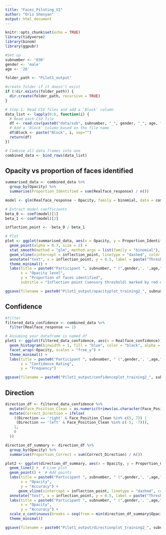 ```yaml
---
title: "Faces_Piloting_V2"
author: "Oris Shenyan"
output: html_document
---
```


```r
knitr::opts_chunk$set(echo = TRUE)
library(tidyverse)
library(binom)
library(ggpubr)
```

```r
#Set up
subnumber <- '030'
gender <- 'male'
age <- '26'
```

```r
folder_path <- "Pilot1_output"

#create folder if it doesn't exist
if (!dir.exists(folder_path)) {
  dir.create(folder_path, recursive = TRUE)
}
```


```r
# Step 1: Read CSV files and add a 'Block' column
data_list <- lapply(0:6, function(i) {
  # Read each CSV file
  df <- read.csv(paste0("data/sub", subnumber, "_", gender, "_", age, "_training2block00", i, ".csv"))
  # Add a 'Block' column based on the file name
  df$Block <- paste("Block", i, sep="")
  return(df)
})

# Combine all data frames into one
combined_data <- bind_rows(data_list)
```
## Opacity vs proportion of faces identified
```r
summarised_data <- combined_data %>%
  group_by(Opacity) %>%
  summarise(Proportion_Identified = sum(Realface_response) / n())
```

```r
model <- glm(Realface_response ~ Opacity, family = binomial, data = combined_data)

# Extract model coefficients
beta_0 <- coef(model)[1]
beta_1 <- coef(model)[2]

inflection_point <- -beta_0 / beta_1
```


```r
# Plot
plot <- ggplot(summarised_data, aes(x = Opacity, y = Proportion_Identified)) +
  geom_point(alpha = 0.7, size = 2) +
  stat_smooth(method = "glm", method.args = list(family = "binomial"), se = FALSE, color = "blue") +
  geom_vline(xintercept = inflection_point, linetype = "dashed", color = "red") +
  annotate("text", x = inflection_point, y = 0.5, label = paste("Threshold:", round(inflection_point, 2)), hjust = -0.2, vjust = -0.5, color = "red") +
  theme_minimal() +
  labs(title = paste0("Participant ", subnumber, " (",gender,', ',age,"): ", "Proportion of faces perceived vs opacity of faces"),
       x = "Opacity level",
       y = "Proportion of faces identified",
       subtitle = "Inflection point (sensory threshold) marked by red dashed line")

ggsave(filename = paste0("Pilot1_output/opacityplot_training2_", subnumber, "_", age, "_", gender, ".png"), plot = plot, device = "png")

```

## Confidence
```r
#filter
filtered_data_confidence <- combined_data %>%
  filter(Realface_response == 1) 

# Assuming your dataframe is named df
plot1 <- ggplot(filtered_data_confidence, aes(x = Realface_confidence)) +
  geom_histogram(binwidth = 1, fill = "blue", color = "black", alpha = 0.7) +
  facet_wrap(~Opacity, scales = "free_y") +
  theme_minimal() +
  labs(title = paste0("Participant ", subnumber, " (",gender,', ',age,"): ", "Distribution of confidence ratings \n  across opacity levels"),
       x = "Confidence Rating",
       y = "Frequency")

ggsave(filename = paste0("Pilot1_output/confidenceplot_training2_", subnumber, "_", age, "_", gender, ".png"), plot = plot1, device = "png")

```
## Direction

```r

direction_df <- filtered_data_confidence %>%
  mutate(Face_Position_Clean = as.numeric(trimws(as.character(Face_Position)))) %>% 
  mutate(Correct_Direction = ifelse(
    ((Direction == 'right' & Face_Position_Clean %in% c(5, 7)) | 
     (Direction == 'left' & Face_Position_Clean %in% c(-5, -7))),
    1, 
    0
  )) 
```


```r
direction_df_summary <- direction_df %>%
  group_by(Opacity) %>%
  summarise(Proportion_Correct = sum(Correct_Direction) / n())
```

```r
plot2 <- ggplot(direction_df_summary, aes(x = Opacity, y = Proportion_Correct)) +
  geom_line() +  # Line plot
  geom_point() +  # Add points
  labs(title = paste0("Participant ", subnumber, " (",gender,', ',age,"): ", "Accuracy of identifying direction of faces by opacity"),
       x = "Opacity",
       y = "Accuracy") +
      geom_vline(xintercept = inflection_point, linetype = "dashed", color = "red") +
  annotate("text", x = inflection_point, y = 0.5, label = paste("Threshold:", round(inflection_point, 2)), hjust = -0.2, vjust = -35, color = "red") +
  labs(title = paste0("Participant ", subnumber, " (",gender,', ',age,"): ", "Accuracy of identifying direction of faces by opacity"),
       x = "Opacity",
       y = "Accuracy") +
  scale_x_continuous(breaks = seq(from = min(direction_df_summary$Opacity), to = max(direction_df_summary$Opacity), by = 0.1)) +
  theme_minimal()

ggsave(filename = paste0("Pilot1_output/directionplot_training2_", subnumber, "_", age, "_", gender, ".png"), plot = plot2, device = "png")
```

